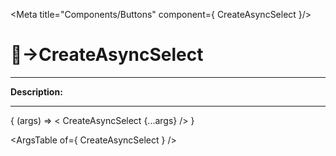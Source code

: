 
<Meta title="Components/Buttons" component={ CreateAsyncSelect }/>

# 🔘→CreateAsyncSelect
_________

__Description:__

<!-- digite aqui a descrição -->
_________

<Canvas>
  <Story
    name="CreateAsyncSelect"
    args=""
  >
    { (args) => < CreateAsyncSelect  {...args} /> }
  </Story>
</Canvas>

<ArgsTable of={ CreateAsyncSelect } />
